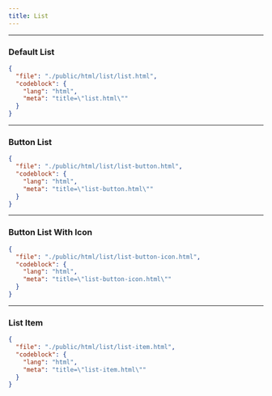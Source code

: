 ```yaml
---
title: List
---
```


---


### Default List

<CodePreviewer src="/html/list/list.html" />

```json doc-gen:file
{
  "file": "./public/html/list/list.html",
  "codeblock": {
    "lang": "html",
    "meta": "title=\"list.html\""
  }
}
```

---

### Button List

<CodePreviewer src="/html/list/list-button.html" />

```json doc-gen:file
{
  "file": "./public/html/list/list-button.html",
  "codeblock": {
    "lang": "html",
    "meta": "title=\"list-button.html\""
  }
}
```

---

### Button List With Icon

<CodePreviewer src="/html/list/list-button-icon.html" />

```json doc-gen:file
{
  "file": "./public/html/list/list-button-icon.html",
  "codeblock": {
    "lang": "html",
    "meta": "title=\"list-button-icon.html\""
  }
}
```

---

### List Item

<CodePreviewer src="/html/list/list-item.html" />

```json doc-gen:file
{
  "file": "./public/html/list/list-item.html",
  "codeblock": {
    "lang": "html",
    "meta": "title=\"list-item.html\""
  }
}
```

